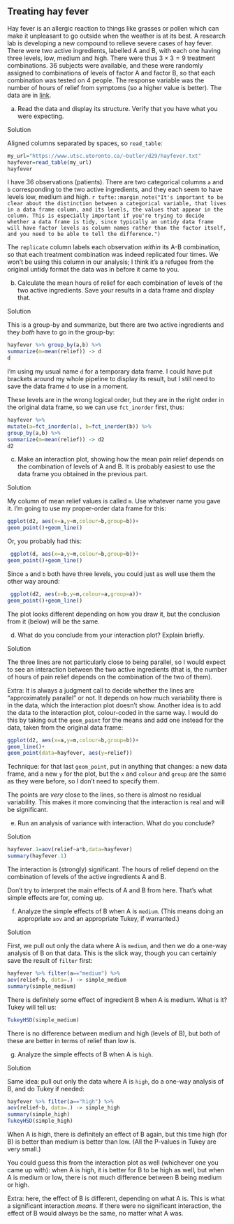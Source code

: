 ##  Treating hay fever


 Hay fever is an allergic reaction to things like grasses or
pollen which can make it unpleasant to go outside when the weather is
at its best.  A research lab is developing a new compound to relieve
severe cases of hay fever. There were two active ingredients, labelled
A and B, with each one having three levels, low, medium and
high. There were thus $3\times 3=9$ treatment combinations. 36
subjects were available, and these were randomly assigned to
combinations of levels of factor A and factor B, so that each
combination was tested on 4 people. The response variable was the
number of hours of relief from symptoms (so a higher value is
better). The data are in
[link](https://www.utsc.utoronto.ca/~butler/d29/hayfever.txt).



(a) Read the data and display its structure. Verify that you
have what you were expecting.

Solution


Aligned columns separated by spaces, so `read_table`:
```r
my_url="https://www.utsc.utoronto.ca/~butler/d29/hayfever.txt"
hayfever=read_table(my_url)
hayfever
```

     

I have 36 observations (patients). There are two categorical columns
`a` and `b` corresponding to the two active ingredients,
and they each seem to have levels low, medium and high.
`r tufte::margin_note("It's important to be clear about the distinction between a categorical variable, that lives in a data frame column, and its levels, the values that appear in the column. This is especially important if you're trying to decide whether a data frame is tidy, since typically an untidy data frame will have factor levels as column names rather than the factor itself, and you need to be able to tell the difference.")`

The `replicate` column labels each observation *within*
its A-B combination, so that each treatment combination was indeed
replicated four times. We won't be using this column in our analysis;
I think it's a refugee from the original untidy format the data was in
before it came to you.


(b) Calculate the mean hours of relief for each combination of
levels of the two active ingredients. Save your results in a data
frame and display that.

Solution


This is a group-by and summarize, but there are two active ingredients and they *both* have to go in the group-by:
```r
hayfever %>% group_by(a,b) %>%
summarize(m=mean(relief)) -> d
d
```



I'm using my usual name `d` for a temporary data frame. I could
have put brackets around my whole pipeline to display its result, but
I still need to save the data frame `d` to use in a moment.

These levels are in the wrong logical order, but they are in the right order in the original data frame, so we can use `fct_inorder` first, thus:

```r
hayfever %>% 
mutate(a=fct_inorder(a), b=fct_inorder(b)) %>%
group_by(a,b) %>%
summarize(m=mean(relief)) -> d2
d2
```

 


(c) Make an interaction plot, showing how the mean pain relief depends on the combination of levels of A and B. It is probably easiest to use the data frame you obtained in the previous part.

Solution


My column of mean relief values is called `m`. Use whatever
name you gave it.  I'm going to use my proper-order data frame for
this:
```r
ggplot(d2, aes(x=a,y=m,colour=b,group=b))+
geom_point()+geom_line()
```

     
Or, you probably had this:
```r
 ggplot(d, aes(x=a,y=m,colour=b,group=b))+
geom_point()+geom_line()
```

     

Since `a` and `b` both have three levels, you could just as well use them the other way around:

```r
 ggplot(d2, aes(x=b,y=m,colour=a,group=a))+
geom_point()+geom_line()
```

 

The plot looks different depending on how you draw it, but the
conclusion from it (below) will be the same.


(d) What do you conclude from your interaction plot? Explain briefly.

Solution


The three lines are not particularly close to being parallel, so I
would expect to see an interaction between the two active
ingredients (that is, the number of hours of pain relief depends
on the combination of the two of them).

Extra: It is always a judgment call to decide whether the lines
are "approximately parallel" or not. It depends on how much
variability there is in the data, which the interaction plot
doesn't show. Another idea is to add the data to the interaction
plot, colour-coded in the same way. I would do this by taking out
the `geom_point` for the means and add one instead for the
data, taken from the original data frame:
```r
ggplot(d2, aes(x=a,y=m,colour=b,group=b))+
geom_line()+
geom_point(data=hayfever, aes(y=relief))
```

     

Technique: for that last `geom_point`, put in anything that
changes: a new data frame, and a new `y` for the plot, but the
`x` and `colour` and `group` are the same as they
were before, so I don't need to specify them.

The points are *very* close to the lines, so there is almost no
residual variability. This makes it more convincing that the
interaction is real and will be significant.


(e) Run an analysis of variance with interaction. What do you conclude?

Solution


```r
hayfever.1=aov(relief~a*b,data=hayfever)
summary(hayfever.1)
```

     

The interaction is (strongly) significant. The hours of relief depend on the combination of levels of the active ingredients A and B.

Don't try to interpret the main effects of A and B from here. That's what simple effects are for, coming up.


(f) Analyze the simple effects of B when A is
`medium`. (This means doing an appropriate `aov` and
an appropriate Tukey, if warranted.)

Solution


First, we pull out only the data where A is `medium`, and then we do a one-way analysis of B on that data. This is the slick way, though you can certainly save the result of `filter` first:
```r
hayfever %>% filter(a=="medium") %>%
aov(relief~b, data=.) -> simple_medium
summary(simple_medium)
```

     

There is definitely some effect of ingredient B when A is medium. What
is it? Tukey will tell us:

```r
TukeyHSD(simple_medium)
```

 

There is no difference between medium and high (levels of B), but both of these are better in terms of relief than low is.


(g) Analyze the simple effects of B when A is `high`.

Solution


Same idea: pull out only the data where A is `high`, do a one-way analysis of B, and do Tukey if needed:
```r
hayfever %>% filter(a=="high") %>%
aov(relief~b, data=.) -> simple_high
summary(simple_high)
TukeyHSD(simple_high)
```

     

When A is high, there is definitely an effect of B again, but this
time high (for B) is better than medium is better than low. (All the
P-values in Tukey are very small.)

You could guess this from the interaction plot as well (whichever one
you came up with): when A is high, it is better for B to be high as
well, but when A is medium or low, there is not much difference
between B being medium or high.

Extra: here, the effect of B is different, depending on what A is. This is
what a significant interaction *means*. If there were no
significant interaction, the effect of B would always be the same, no
matter what A was.



